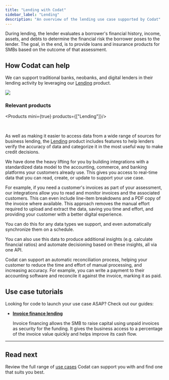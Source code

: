 ---
title: "Lending with Codat"
sidebar_label: "Lending"
description: "An overview of the lending use case supported by Codat"
---


During lending, the lender evaluates a borrower's financial history, income, assets, and debts to determine the financial risk the borrower poses to the lender. The goal, in the end, is to provide loans and insurance products for SMBs based on the outcome of that assessment.

## How Codat can help

We can support traditional banks, neobanks, and digital lenders in their lending activity by leveraging our [Lending](/lending/overview) product. 

![](/img/use-cases/summary-pages/dbdaea6d-underwriting.png)

### Relevant products

<Products mini={true} products={["Lending"]}/>

<br/>

As well as making it easier to access data from a wide range of sources for business lending, the [Lending](/lending/overview) product includes features to help lenders verify the accuracy of data and categorize it in the most useful way to make credit decisions.

We have done the heavy lifting for you by building integrations with a standardized data model to the accounting, commerce, and banking platforms your customers already use. This gives you access to real-time data that you can read, create, or update to support your use case.

For example, if you need a customer's invoices as part of your assessment, our integrations allow you to read and monitor invoices and the associated customers. This can even include line-item breakdowns and a PDF copy of the invoice where available. This approach removes the manual effort required to upload and extract the data, saving you time and effort, and providing your customer with a better digital experience. 

You can do this for any data types we support, and even automatically synchronize them on a schedule.

You can also use this data to produce additional insights (e.g. calculate financial ratios) and automate decisioning based on these insights, all via one API.

Codat can support an automatic reconciliation process, helping your customer to reduce the time and effort of manual processing, and increasing accuracy. For example, you can write a payment to their accounting software and reconcile it against the invoice, marking it as paid. 

## Use case tutorials

Looking for code to launch your use case ASAP? Check out our guides:

- **[Invoice finance lending](/lending/guides/invoice-finance/introduction)**

  Invoice financing allows the SMB to raise capital using unpaid invoices as security for the funding. It gives the business access to a percentage of the invoice value quickly and helps improve its cash flow. 

---

## Read next

Review the full range of [use cases](/usecases/overview) Codat can support you with and find one that suits you best.
